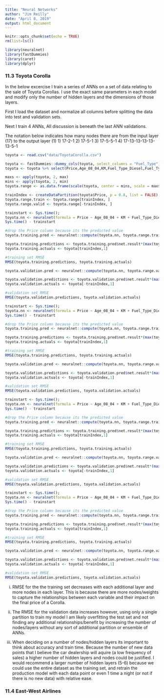 ```yaml
---
title: "Neural Networks"
author: "Jim Reilly"
date: "April 8, 2019"
output: html_document
---
```


```r
knitr::opts_chunk$set(echo = TRUE)
rm(list=ls())
```

```r
library(neuralnet)
library(fastDummies)
library(caret)
library(dplyr)
```

### 11.3 Toyota Corolla

In the below excercise I train a series of ANNs on a set of data relating to the sale of Toyota Corollas. I use the exact same parameters in each model and modify only the number of hidden layers and the dimensions of those layers.

First I load the dataset and normalize all columns before splitting the data into test and validation sets.

Next I train 4 ANNs, All discussion is beneath the last ANN validations.

The notation below indicates how many nodes there are from the input layer (17) to the output layer (1)
1) 17-2-1
2) 17-5-1
3) 17-5-5-1
4) 17-13-13-13-13-13-5-1

```r
toyota <- read.csv("data/ToyotaCorolla.csv")

toyota <- fastDummies::dummy_cols(toyota, select_columns = "Fuel_Type")
toyota <- toyota %>% select(Price,Age_08_04,KM,Fuel_Type_Diesel,Fuel_Type_Petrol,Fuel_Type_CNG,HP,Automatic,Doors,Quarterly_Tax,Mfr_Guarantee,Guarantee_Period,Airco,Automatic_airco,CD_Player,Powered_Windows,Sport_Model,Tow_Bar)

maxs <- apply(toyota, 2, max) 
mins <- apply(toyota, 2, min)
toyota.range <- as.data.frame(scale(toyota, center = mins, scale = maxs - mins))

trainIndex <- createDataPartition(toyota$Price, p = 0.8, list = FALSE)
toyota.range.train <- toyota.range[trainIndex, ]
toyota.range.valid <- toyota.range[-trainIndex, ]
```

```r
trainstart <- Sys.time();
toyota.nn <- neuralnet(formula = Price ~ Age_08_04 + KM + Fuel_Type_Diesel + Fuel_Type_Petrol + Fuel_Type_CNG + HP + Automatic + Doors + Quarterly_Tax + Mfr_Guarantee + Guarantee_Period + Airco + Automatic_airco + CD_Player + Powered_Windows + Sport_Model + Tow_Bar, data = toyota.range.train, hidden = 2, linear.output = T)
Sys.time() - trainstart
```

```r
#drop the Price column because its the predicted value
toyota.training.pred <- neuralnet::compute(toyota.nn, toyota.range.train[,2:18])

toyota.training.predictions <- toyota.training.pred$net.result*(max(toyota$Price)-min(toyota$Price))+min(toyota$Price)
toyota.training.actuals <- toyota[trainIndex,1]

#training set RMSE
RMSE(toyota.training.predictions, toyota.training.actuals)

toyota.validation.pred <- neuralnet::compute(toyota.nn, toyota.range.valid[,2:18])

toyota.validation.predictions <- toyota.validation.pred$net.result*(max(toyota$Price)-min(toyota$Price))+min(toyota$Price)
toyota.validation.actuals <- toyota[-trainIndex,1]

#validation set RMSE
RMSE(toyota.validation.predictions, toyota.validation.actuals)

```

```r
trainstart <- Sys.time();
toyota.nn <- neuralnet(formula = Price ~ Age_08_04 + KM + Fuel_Type_Diesel + Fuel_Type_Petrol + Fuel_Type_CNG + HP + Automatic + Doors + Quarterly_Tax + Mfr_Guarantee + Guarantee_Period + Airco + Automatic_airco + CD_Player + Powered_Windows + Sport_Model + Tow_Bar, data = toyota.range.train, hidden = 5, linear.output = T)
Sys.time() - trainstart
```

```r
#drop the Price column because its the predicted value
toyota.training.pred <- neuralnet::compute(toyota.nn, toyota.range.train[,2:18])

toyota.training.predictions <- toyota.training.pred$net.result*(max(toyota$Price)-min(toyota$Price))+min(toyota$Price)
toyota.training.actuals <- toyota[trainIndex,1]

#training set RMSE
RMSE(toyota.training.predictions, toyota.training.actuals)

toyota.validation.pred <- neuralnet::compute(toyota.nn, toyota.range.valid[,2:18])

toyota.validation.predictions <- toyota.validation.pred$net.result*(max(toyota$Price)-min(toyota$Price))+min(toyota$Price)
toyota.validation.actuals <- toyota[-trainIndex,1]

#validation set RMSE
RMSE(toyota.validation.predictions, toyota.validation.actuals)
```


```r
trainstart <- Sys.time();
toyota.nn <- neuralnet(formula = Price ~ Age_08_04 + KM + Fuel_Type_Diesel + Fuel_Type_Petrol + Fuel_Type_CNG + HP + Automatic + Doors + Quarterly_Tax + Mfr_Guarantee + Guarantee_Period + Airco + Automatic_airco + CD_Player + Powered_Windows + Sport_Model + Tow_Bar, data = toyota.range.train, hidden = c(5,5), linear.output = T)
Sys.time() - trainstart
```

```r
#drop the Price column because its the predicted value
toyota.training.pred <- neuralnet::compute(toyota.nn, toyota.range.train[,2:18])

toyota.training.predictions <- toyota.training.pred$net.result*(max(toyota$Price)-min(toyota$Price))+min(toyota$Price)
toyota.training.actuals <- toyota[trainIndex,1]

#training set RMSE
RMSE(toyota.training.predictions, toyota.training.actuals)

toyota.validation.pred <- neuralnet::compute(toyota.nn, toyota.range.valid[,2:18])

toyota.validation.predictions <- toyota.validation.pred$net.result*(max(toyota$Price)-min(toyota$Price))+min(toyota$Price)
toyota.validation.actuals <- toyota[-trainIndex,1]

#validation set RMSE
RMSE(toyota.validation.predictions, toyota.validation.actuals)
```

```r
trainstart <- Sys.time();
toyota.nn <- neuralnet(formula = Price ~ Age_08_04 + KM + Fuel_Type_Diesel + Fuel_Type_Petrol + Fuel_Type_CNG + HP + Automatic + Doors + Quarterly_Tax + Mfr_Guarantee + Guarantee_Period + Airco + Automatic_airco + CD_Player + Powered_Windows + Sport_Model + Tow_Bar, data = toyota.range.train, hidden = c(13,13,13,13,13,5), linear.output = T)
Sys.time() - trainstart
```

```r
#drop the Price column because its the predicted value
toyota.training.pred <- neuralnet::compute(toyota.nn, toyota.range.train[,2:18])

toyota.training.predictions <- toyota.training.pred$net.result*(max(toyota$Price)-min(toyota$Price))+min(toyota$Price)
toyota.training.actuals <- toyota[trainIndex,1]

#training set RMSE
RMSE(toyota.training.predictions, toyota.training.actuals)

toyota.validation.pred <- neuralnet::compute(toyota.nn, toyota.range.valid[,2:18])

toyota.validation.predictions <- toyota.validation.pred$net.result*(max(toyota$Price)-min(toyota$Price))+min(toyota$Price)
toyota.validation.actuals <- toyota[-trainIndex,1]

#validation set RMSE
RMSE(toyota.validation.predictions, toyota.validation.actuals)
```

i. RMSE for the the training set decreases with each additional layer and more nodes in each layer. This is because there are more nodes/weights to capture the relationships between each variable and their impact on the final price of a Corolla.

ii. The RMSE for the validation data increases however, using only a single partition to train my model I am likely overfitting the test set and not finding any additional relationships/benefit by increasing the number of nodes/layers without any sort of additional partition or ensemble of ANNs.

iii. When deciding on a number of nodes/hidden layers its important to think about accuracy and train time. Because the number of new data points that I believe the car dealership will aquire (a low frequency of sales) a higher number of hidden layers and nodes could be justified. I would recommend a larger number of hidden layers (5-6) because we could use the entire dataset as the training set, and retrain the production model with each data point or even 1 time a night (or not if there is no new data) with relative ease.

### 11.4 East-West Airlines

